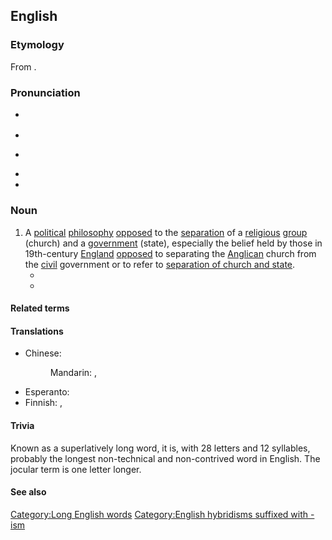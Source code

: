 ==English==
{{was wotd|2006|March|29}}
{{wikipedia||Anti&shy;dis&shy;establish&shy;ment&shy;arian&shy;ism}} <!-- Contains soft hyphens to allow wrapping. -->
{{wikipedia|antidisestablishmentarianism (word)|Anti&shy;dis&shy;establish&shy;ment&shy;arian&shy;ism (word)}} <!-- Contains soft hyphens to allow wrapping. -->

===Etymology===
From {{confix|en|anti|disestablishmentarian|ism}}.

===Pronunciation===
* {{a|RP}} {{IPA|en|/ˌæn.ti.dɪs.ɪsˌtæb.lɪʃ.mənˈtɛə.ɹi.ənˌɪ.z(ə)m/}}
* {{audio|en|en-uk-antidisestablishmentarianism.ogg|Audio (RP)}}
* {{a|GA}} {{IPA|en|/ˌæn.taɪˌdɪs.ɛsˌtæb.lɪʃ.məntˈɛː.ɹi.ənˌɪ.zm/|/ˌæn.ti-/}}
* {{audio|en|en-us-antidisestablishmentarianism.ogg|Audio (GA)}}
* {{hyphenation|en|an|ti|dis|es|tab|lish|ment|ar|i|an|ism}}

===Noun===
{{en-noun|-|s}}

# A [[political]] [[philosophy]] [[opposed]] to the [[separation]] of a [[religious]] [[group]] (church) and a [[government]] (state), especially the belief held by those in 19th-century [[England]] [[opposed]] to separating the [[Anglican]] church from the [[civil]] government or to refer to [[w:separation of church and state|separation of church and state]]. {{defdate|from 20th c.}}
#* {{quote-text|en|year=1998|author=University of Oklahoma College of Law|title=American Indian Law Review|text=Jed Rubenfeld, who actually may not have been recycling a ''Boerne'' Court- rejected argument into a law review article,<sup>450</sup> reasoned that RFRA indeed lacked constitutionality, but because of First Amendment '''antidisestablishmentarianism''', and not the reasons offered by the Court.<sup>451</sup>}}
#* {{quote-book|en|year=2002|author=Angela Hague and David Lavery (credited as editors, but actually authors of the compiled fictional reviews)|title=Teleparody: predicting/preventing the TV discourse of tomorrow|text=The establishmentarianism of Hatch's alliance-building strategy undermined by the disestablishmentarianism of Wiglesworth's treachery triggers an '''antidisestablishmentarianism''' in Hawk &mdash; but the negation of Wiglesworth's 'dis' coupled with the counter-negation of Hawk's 'anti' does not simply generate a synthetic affirmation of Hatch's 'establishmentarianism'. Instead, Hawk's '''antidisestablishmentarianism''', like a cancerous wart on the end of the nose, is perched at the fuzzy border separating [[ontology]] from [[oncology]], [[malignity]] from [[malignancy]].}}

====Related terms====
{{rel2|en|antidisestablishmentarian|disestablishmentarianism|establish|established church|establishment}}

====Translations====
{{trans-top|philosophy opposed to separating church and state}}
* Chinese:
*: Mandarin: {{t|zh|反政教分離主義|sc=Hani}}, {{t|zh|反政教分离主义|tr=fǎn zhèngjiào fēnlí zhǔyì|sc=Hani}}
{{trans-mid}}
* Esperanto: {{t|eo|kontraŭmalfondistismo}}
* Finnish: {{t|fi|valtiokirkollisuus}}, {{t|fi|[[valtiokirkon]] [[puolustaminen]]}}
{{trans-bottom}}

====Trivia====
Known as a superlatively long word, it is, with 28 letters and 12 syllables, probably the longest non-technical and non-contrived word in English. The jocular term {{m|en|floccinaucinihilipilification}} is one letter longer.

====See also====
{{rel2|en|floccinaucinihilipilification|dacryocystorhinostomy|hippopotomonstrosesquipedaliophobia|pneumonoultramicroscopicsilicovolcanoconiosis|supercalifragilisticexpialidocious|pseudopseudohypoparathyroidism}}

[[Category:Long English words]]
[[Category:English hybridisms suffixed with -ism]]